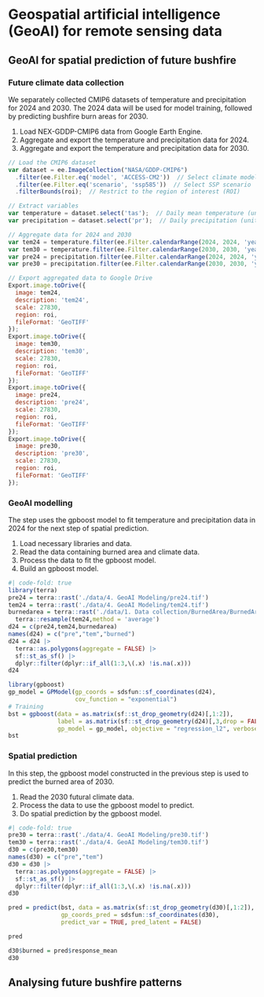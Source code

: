 # Geospatial artificial intelligence (GeoAI) for remote sensing data

## GeoAI for spatial prediction of future bushfire 

### Future climate data collection

::: {.callout-tip title="Aim"}
We separately collected CMIP6 datasets of temperature and precipitation for 2024 and 2030. The 2024 data will be used for model training, followed by predicting bushfire burn areas for 2030.
:::

::: {.callout-caution title="Description of steps"}
1.	Load NEX-GDDP-CMIP6 data from Google Earth Engine.  
2.	Aggregate and export the temperature and precipitation data for 2024.  
3.	Aggregate and export the temperature and precipitation data for 2030.  
:::

```js
// Load the CMIP6 dataset
var dataset = ee.ImageCollection("NASA/GDDP-CMIP6")
  .filter(ee.Filter.eq('model', 'ACCESS-CM2'))  // Select climate model
  .filter(ee.Filter.eq('scenario', 'ssp585'))  // Select SSP scenario
  .filterBounds(roi);  // Restrict to the region of interest (ROI)

// Extract variables
var temperature = dataset.select('tas');  // Daily mean temperature (unit: K)
var precipitation = dataset.select('pr');  // Daily precipitation (unit: kg m-2 s-1)

// Aggregate data for 2024 and 2030
var tem24 = temperature.filter(ee.Filter.calendarRange(2024, 2024, 'year')).mean().clip(roi).subtract(273.15);  // Annual mean temperature for 2024 (°C)
var tem30 = temperature.filter(ee.Filter.calendarRange(2030, 2030, 'year')).mean().clip(roi).subtract(273.15);  // Annual mean temperature for 2030 (°C)
var pre24 = precipitation.filter(ee.Filter.calendarRange(2024, 2024, 'year')).sum().clip(roi).multiply(86400).multiply(365);  // Annual total precipitation for 2024 (mm)
var pre30 = precipitation.filter(ee.Filter.calendarRange(2030, 2030, 'year')).sum().clip(roi).multiply(86400).multiply(365);  // Annual total precipitation for 2030 (mm)

// Export aggregated data to Google Drive
Export.image.toDrive({
  image: tem24,
  description: 'tem24',
  scale: 27830,
  region: roi,
  fileFormat: 'GeoTIFF'
});
Export.image.toDrive({
  image: tem30,
  description: 'tem30',
  scale: 27830,
  region: roi,
  fileFormat: 'GeoTIFF'
});
Export.image.toDrive({
  image: pre24,
  description: 'pre24',
  scale: 27830,
  region: roi,
  fileFormat: 'GeoTIFF'
});
Export.image.toDrive({
  image: pre30,
  description: 'pre30',
  scale: 27830,
  region: roi,
  fileFormat: 'GeoTIFF'
});
```

### GeoAI modelling

::: {.callout-tip title="Aim"}
The step uses the gpboost model to fit temperature and precipitation data in 2024 for the next step of spatial prediction.
:::

::: {.callout-caution title="Description of steps"}
1.	Load necessary libraries and data.
2.	Read the data containing burned area and climate data.
3.  Process the data to fit the gpboost model.
4.	Build an gpboost model.
:::

```r
#| code-fold: true
library(terra)
pre24 = terra::rast('./data/4. GeoAI Modeling/pre24.tif')
tem24 = terra::rast('./data/4. GeoAI Modeling/tem24.tif')
burnedarea = terra::rast('./data/1. Data collection/BurnedArea/BurnedArea_2024.tif') |> 
  terra::resample(tem24,method = 'average')
d24 = c(pre24,tem24,burnedarea)
names(d24) = c("pre","tem","burned")
d24 = d24 |> 
  terra::as.polygons(aggregate = FALSE) |> 
  sf::st_as_sf() |> 
  dplyr::filter(dplyr::if_all(1:3,\(.x) !is.na(.x)))
d24

library(gpboost)
gp_model = GPModel(gp_coords = sdsfun::sf_coordinates(d24), 
                   cov_function = "exponential")
# Training
bst = gpboost(data = as.matrix(sf::st_drop_geometry(d24)[,1:2]), 
              label = as.matrix(sf::st_drop_geometry(d24)[,3,drop = FALSE]), 
              gp_model = gp_model, objective = "regression_l2", verbose = 0)
bst
```

### Spatial prediction

::: {.callout-tip title="Aim"}
In this step, the gpboost model constructed in the previous step is used to predict the burned area of 2030.
:::

::: {.callout-caution title="Description of steps"}
1.	Read the 2030 futural climate data.
2.  Process the data to use the gpboost model to predict.
3.	Do spatial prediction by the gpboost model.
:::

```r
#| code-fold: true
pre30 = terra::rast('./data/4. GeoAI Modeling/pre30.tif')
tem30 = terra::rast('./data/4. GeoAI Modeling/tem30.tif')
d30 = c(pre30,tem30)
names(d30) = c("pre","tem")
d30 = d30 |> 
  terra::as.polygons(aggregate = FALSE) |> 
  sf::st_as_sf() |> 
  dplyr::filter(dplyr::if_all(1:3,\(.x) !is.na(.x)))
d30

pred = predict(bst, data = as.matrix(sf::st_drop_geometry(d30)[,1:2]), 
               gp_coords_pred = sdsfun::sf_coordinates(d30), 
               predict_var = TRUE, pred_latent = FALSE)

pred

d30$burned = pred$response_mean
d30
```

## Analysing future bushfire patterns